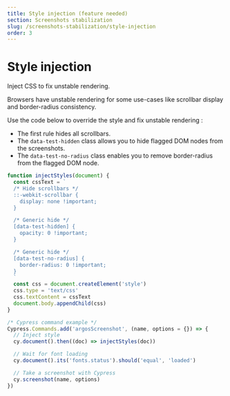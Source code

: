 ```yaml
---
title: Style injection (feature needed)
section: Screenshots stabilization
slug: /screenshots-stabilization/style-injection
order: 3
---
```


# Style injection

Inject CSS to fix unstable rendering.

Browsers have unstable rendering for some use-cases like scrollbar display and border-radius consistency.

Use the code below to override the style and fix unstable rendering :

- The first rule hides all scrollbars.
- The `data-test-hidden` class allows you to hide flagged DOM nodes from the screenshots.
- The `data-test-no-radius` class enables you to remove border-radius from the flagged DOM node.

```js
function injectStyles(document) {
  const cssText = `
  /* Hide scrollbars */
  ::-webkit-scrollbar {
    display: none !important;
  }

  /* Generic hide */
  [data-test-hidden] {
    opacity: 0 !important;
  }

  /* Generic hide */
  [data-test-no-radius] {
    border-radius: 0 !important;
  }
  `
  const css = document.createElement('style')
  css.type = 'text/css'
  css.textContent = cssText
  document.body.appendChild(css)
}

/* Cypress command example */
Cypress.Commands.add('argosScreenshot', (name, options = {}) => {
  // Inject style
  cy.document().then((doc) => injectStyles(doc))

  // Wait for font loading
  cy.document().its('fonts.status').should('equal', 'loaded')

  // Take a screenshot with Cypress
  cy.screenshot(name, options)
})
```
